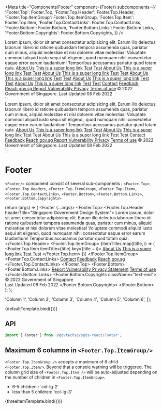 
<Meta
  title="Components/Footer"
  component={Footer}
  subcomponents={{
    'Footer.Top': Footer.Top,
    'Footer.Top.Header': Footer.Top.Header,
    'Footer.Top.ItemGroup': Footer.Top.ItemGroup,
    'Footer.Top.Item': Footer.Top.Item,
    'Footer.Top.ContactLinks': Footer.Top.ContactLinks,
    'Footer.Bottom': Footer.Bottom,
    'Footer.Bottom.Links': Footer.Bottom.Links,
    'Footer.Bottom.Copyrights': Footer.Bottom.Copyrights,
  }}
/>

<Footer>
  <Footer.Top>
    <Footer.Top.Header headerTitle="Singapore Government Design System">
      Lorem ipsum, dolor sit amet consectetur adipisicing elit. Earum illo
      delectus laborum libero id ratione quibusdam tempora assumenda quas,
      pariatur cum minus, aliquid molestiae et nisi dolorem vitae molestias!
      Voluptate commodi aliquid iusto sequi sit eligendi, quod numquam nihil
      consectetur eaque error earum laudantium! Temporibus accusamus pariatur
      quod totam quia.
    </Footer.Top.Header>
    <Footer.Top.ItemGroup>
      <Footer.Top.Item itemTitle="Column 1">
        <a href="">About Us</a>
        <a href="">This is a super long link</a>
        <a href="">Test</a>
        <a href="">Test</a>
      </Footer.Top.Item>
      <Footer.Top.Item itemTitle="Column 2">
        <a href="">About Us</a>
        <a href="">This is a super long link</a>
        <a href="">Test</a>
        <a href="">Test</a>
      </Footer.Top.Item>
      <Footer.Top.Item itemTitle="Column 3">
        <a href="">About Us</a>
        <a href="">This is a super long link</a>
        <a href="">Test</a>
        <a href="">Test</a>
      </Footer.Top.Item>
      <Footer.Top.Item itemTitle="Column 4">
        <a href="">About Us</a>
        <a href="">This is a super long link</a>
        <a href="">Test</a>
        <a href="">Test</a>
      </Footer.Top.Item>
      <Footer.Top.Item itemTitle="Column 5">
        <a href="">About Us</a>
        <a href="">This is a super long link</a>
        <a href="">Test</a>
        <a href="">Test</a>
      </Footer.Top.Item>
      <Footer.Top.Item itemTitle="Column 6">
        <a href="">About Us</a>
        <a href="">This is a super long link</a>
        <a href="">Test</a>
        <a href="">Test</a>
      </Footer.Top.Item>
    </Footer.Top.ItemGroup>
    <Footer.Top.ContactLinks>
      <a href="">Contact</a>
      <a href="">Feedback</a>
      <a
        href="https://www.reach.gov.sg/"
        target="_blank"
        rel="noopener noreferrer"
      >
        Reach.gov.sg
      </a>
    </Footer.Top.ContactLinks>
  </Footer.Top>
  <Footer.Bottom>
    <Footer.Bottom.Links>
      <a
        href="https://tech.gov.sg/report_vulnerability"
        target="_blank"
        rel="noopener noreferrer"
      >
        Report Vulnerability
      </a>
      <a href="">Privacy</a>
      <a href="">Terms of use</a>
    </Footer.Bottom.Links>
    <Footer.Bottom.Copyrights>
      © 2022 Government of Singapore. Last Updated 08 Feb 2022
    </Footer.Bottom.Copyrights>
  </Footer.Bottom>
</Footer>`;

<Footer>
  <Footer.Top>
    <Footer.Top.Header headerTitle="Singapore Government Design System">
      Lorem ipsum, dolor sit amet consectetur adipisicing elit. Earum illo
      delectus laborum libero id ratione quibusdam tempora assumenda quas,
      pariatur cum minus, aliquid molestiae et nisi dolorem vitae molestias!
      Voluptate commodi aliquid iusto sequi sit eligendi, quod numquam nihil
      consectetur eaque error earum laudantium! Temporibus accusamus pariatur
      quod totam quia.
    </Footer.Top.Header>
    <Footer.Top.ItemGroup>
      <Footer.Top.Item itemTitle="Column 1">
        <a href="">About Us</a>
        <a href="">This is a super long link</a>
        <a href="">Test</a>
        <a href="">Test</a>
      </Footer.Top.Item>
      <Footer.Top.Item itemTitle="Column 2">
        <a href="">About Us</a>
        <a href="">This is a super long link</a>
        <a href="">Test</a>
        <a href="">Test</a>
      </Footer.Top.Item>
      <Footer.Top.Item itemTitle="Column 3">
        <a href="">About Us</a>
        <a href="">This is a super long link</a>
        <a href="">Test</a>
        <a href="">Test</a>
      </Footer.Top.Item>
    </Footer.Top.ItemGroup>
    <Footer.Top.ContactLinks>
      <a href="">Contact</a>
      <a href="">Feedback</a>
      <a
        href="https://www.reach.gov.sg/"
        target="_blank"
        rel="noopener noreferrer"
      >
        Reach.gov.sg
      </a>
    </Footer.Top.ContactLinks>
  </Footer.Top>
  <Footer.Bottom>
    <Footer.Bottom.Links>
      <a
        href="https://tech.gov.sg/report_vulnerability"
        target="_blank"
        rel="noopener noreferrer"
      >
        Report Vulnerability
      </a>
      <a href="">Privacy</a>
      <a href="">Terms of use</a>
    </Footer.Bottom.Links>
    <Footer.Bottom.Copyrights>
      © 2022 Government of Singapore. Last Updated 08 Feb 2022
    </Footer.Bottom.Copyrights>
  </Footer.Bottom>
</Footer>
`;

# Footer

`<Footer/>` component consist of several sub-components :
`<Footer.Top>`, `<Footer.Top.Header>`, `<Footer.Top.ItemGroup>`, `<Footer.Top.Item>`, `<Footer.Top.ContactLinks>`, `<Footer.Bottom>`, `<Footer.Bottom.Links>`, `<Footer.Bottom.Copyrights>`

  return (args) => (
    <Footer {...args}>
      <Footer.Top>
        <Footer.Top.Header headerTitle="Singapore Government Design System">
          Lorem ipsum, dolor sit amet consectetur adipisicing elit. Earum illo
          delectus laborum libero id ratione quibusdam tempora assumenda quas,
          pariatur cum minus, aliquid molestiae et nisi dolorem vitae molestias!
          Voluptate commodi aliquid iusto sequi sit eligendi, quod numquam nihil
          consectetur eaque error earum laudantium! Temporibus accusamus
          pariatur quod totam quia.
        </Footer.Top.Header>
        <Footer.Top.ItemGroup>
          {itemTitles.map((title, i) => (
            <Footer.Top.Item itemTitle={title} key={title + i}>
              <a href="">About Us</a>
              <a href="">This is a super long link</a>
              <a href="">Test</a>
              <a href="">Test</a>
            </Footer.Top.Item>
          ))}
        </Footer.Top.ItemGroup>
        <Footer.Top.ContactLinks>
          <a href="">Contact</a>
          <a href="">Feedback</a>
          <a
            href="https://www.reach.gov.sg/"
            target="_blank"
            rel="noopener noreferrer"
          >
            Reach.gov.sg
          </a>
        </Footer.Top.ContactLinks>
      </Footer.Top>
      <Footer.Bottom>
        <Footer.Bottom.Links>
          <a
            href="https://tech.gov.sg/report_vulnerability"
            target="_blank"
            rel="noopener noreferrer"
          >
            Report Vulnerability
          </a>
          <a href="">Privacy Statement</a>
          <a href="">Terms of use</a>
        </Footer.Bottom.Links>
        <Footer.Bottom.Copyrights className="text-end">
          © 2022 Government of Singapore <br/> Last Updated 08 Feb 2022
        </Footer.Bottom.Copyrights>
      </Footer.Bottom>
    </Footer>
  );
};

  'Column 1',
  'Column 2',
  'Column 3',
  'Column 4',
  'Column 5',
  'Column 6',
]);

<Canvas>
  <Story
    name="Basic"
    parameters={{
      docs: {
        source: {
          code: templateCodeFooter,
        },
        type: 'code',
      },
    }}
  >
    {defaultTemplate.bind({})}
  </Story>
</Canvas>

## API

```jsx
import { Footer } from '@govtechsg/sgds-react/Footer';
```

<ArgsTable story="Basic" />

## Maximum 6 columns in `<Footer.Top.ItemGroup/>`

`<Footer.Top.ItemGroup />` accepts a maximum of 6 child `<Footer.Top.Item/>`. Beyond that a console warning will be triggered.
The column grid size of `<Footer.Top.Item />` will be auto-adjusted depending on the number of children in `<Footer.Top.ItemGroup>`.

- 6-5 children : 'col-lg-2'
- less than 5 children: 'col-lg-3'

<Canvas>
  <Story
    name="FooterTopItem col size"
    parameters={{
      docs: {
        source: {
          code: templateCodeFooterThreeItem,
        },
        type: 'code',
      },
    }}
  >
    {threeItemTemplate.bind({})}
  </Story>
</Canvas>
